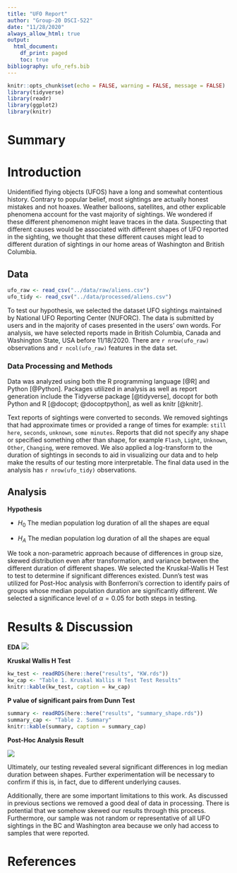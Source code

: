 ```yaml
---
title: "UFO Report"
author: "Group-20 DSCI-522"
date: "11/28/2020"
always_allow_html: true
output: 
  html_document:
    df_print: paged
    toc: true
bibliography: ufo_refs.bib
---
```


```r
knitr::opts_chunk$set(echo = FALSE, warning = FALSE, message = FALSE)
library(tidyverse)
library(readr)
library(ggplot2)
library(knitr)
```

# Summary

# Introduction

Unidentified flying objects (UFOS) have a long and somewhat contentious history. Contrary to popular belief, most sightings are actually honest mistakes and not hoaxes. Weather balloons, satellites, and other explicable phenomena account for the vast majority of sightings. We wondered if these different phenomenon might leave traces in the data. Suspecting that different causes would be associated with different shapes of UFO reported in the sighting, we thought that these different causes might lead to different duration of sightings in our home areas of Washington and British Columbia. 

## Data

```r
ufo_raw <- read_csv("../data/raw/aliens.csv")
ufo_tidy <- read_csv("../data/processed/aliens.csv")
```

To test our hypothesis, we selected the dataset UFO sightings maintained by National UFO Reporting Center (NUFORC). The data is submitted by users and in the majority of cases presented in the users' own words. For analysis, we have selected reports made in British Columbia, Canada and Washington State, USA before 11/18/2020. There are `r nrow(ufo_raw)` observations and `r ncol(ufo_raw)` features in the data set.

### Data Processing and Methods

Data was analyzed using both the R programming language [@R] and Python [@Python]. Packages utilized in analysis as well as report generation include the Tidyverse package [@tidyverse], docopt for both Python and R [@docopt; @docoptpython], as well as knitr [@knitr].

Text reports of sightings were converted to seconds. We removed sightings that had approximate times or provided a range of times for example: `still here`, `seconds`, `unknown`, `some minutes`. Reports that did not specify any shape or specified something other than shape, for example `Flash`, `Light`, `Unknown`, `Other`, `Changing`, were removed. We also applied a log-transform to the duration of sightings in seconds to aid in visualizing our data and to help make the results of our testing more interpretable. The final data used in the analysis has `r nrow(ufo_tidy)` observations.

## Analysis

**Hypothesis**

-   $H_0$ The median population log duration of all the shapes are equal

-   $H_A$ The median population log duration of all the shapes are equal

We took a non-parametric approach because of differences in group size, skewed distribution even after transformation, and variance between the different duration of different shapes. We selected the Kruskal-Wallis H Test to test to determine if significant differences existed. Dunn's test was utilized for Post-Hoc analysis with Bonferroni's correction to identify pairs of groups whose median population duration are significantly different. We selected a significance level of $\alpha =0.05$ for both steps in testing.

# Results & Discussion

**EDA** ![](../results/ufo_duration_distribution.png)

**Kruskal Wallis H Test**

```r
kw_test <- readRDS(here::here("results", "KW.rds"))
kw_cap <- "Table 1. Kruskal Wallis H Test Test Results"
knitr::kable(kw_test, caption = kw_cap)
```

**P value of significant pairs from Dunn Test**

```r
summary <- readRDS(here::here("results", "summary_shape.rds"))
summary_cap <- "Table 2. Summary"
knitr::kable(summary, caption = summary_cap)
```

**Post-Hoc Analysis Result**

![](../results/pairwise_plt.png)

Ultimately, our testing revealed several significant differences in log median duration between shapes. Further experimentation will be necessary to confirm if this is, in fact, due to different underlying causes. 

Additionally, there are some important limitations to this work. As discussed in previous sections we removed a good deal of data in processing. There is potential that we somehow skewed our results through this process. Furthermore, our sample was not random or representative of all UFO sightings in the BC and Washington area because we only had access to samples that were reported.

# References
